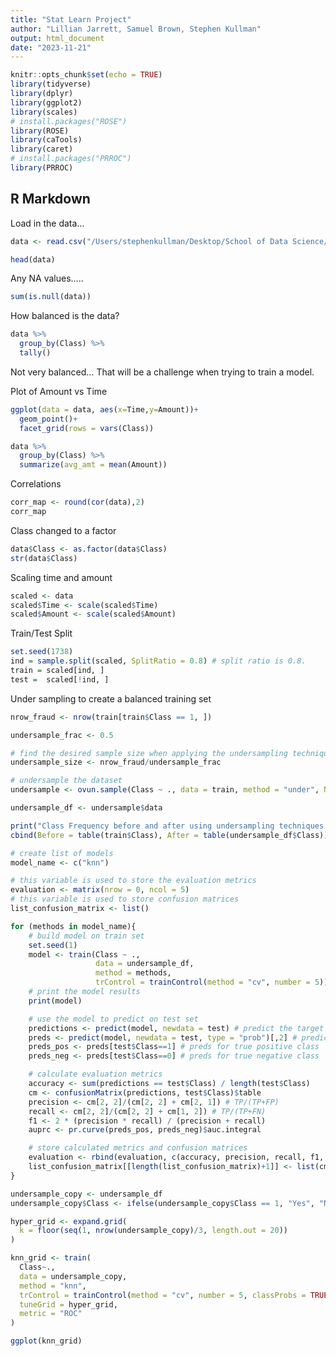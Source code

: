 ```yaml
---
title: "Stat Learn Project"
author: "Lillian Jarrett, Samuel Brown, Stephen Kullman"
output: html_document
date: "2023-11-21"
---
```


```r
knitr::opts_chunk$set(echo = TRUE)
library(tidyverse)
library(dplyr)
library(ggplot2)
library(scales)
# install.packages("ROSE")
library(ROSE)
library(caTools)
library(caret)
# install.packages("PRROC")
library(PRROC)
```

## R Markdown
Load in the data...
```r
data <- read.csv("/Users/stephenkullman/Desktop/School of Data Science/STAT 6030/HW/creditcard_data.csv")
```


```r
head(data)
```
Any NA values.....
```r
sum(is.null(data))
```

How balanced is the data?
```r
data %>% 
  group_by(Class) %>% 
  tally()
```

Not very balanced... That will be a challenge when trying to train a model.

Plot of Amount vs Time
```r
ggplot(data = data, aes(x=Time,y=Amount))+
  geom_point()+
  facet_grid(rows = vars(Class))

```



```r
data %>% 
  group_by(Class) %>% 
  summarize(avg_amt = mean(Amount))
```
Correlations
```r
corr_map <- round(cor(data),2)
corr_map
```
Class changed to a factor
```r
data$Class <- as.factor(data$Class)
str(data$Class)
```

Scaling time and amount
```r
scaled <- data
scaled$Time <- scale(scaled$Time)
scaled$Amount <- scale(scaled$Amount)
```

Train/Test Split
```r
set.seed(1738)
ind = sample.split(scaled, SplitRatio = 0.8) # split ratio is 0.8.
train = scaled[ind, ]
test =  scaled[!ind, ]
```

Under sampling to create a balanced training set
```r
nrow_fraud <- nrow(train[train$Class == 1, ])

undersample_frac <- 0.5

# find the desired sample size when applying the undersampling technique.
undersample_size <- nrow_fraud/undersample_frac

# undersample the dataset
undersample <- ovun.sample(Class ~ ., data = train, method = "under", N = undersample_size, seed = 1738)

undersample_df <- undersample$data

print("Class Frequency before and after using undersampling techniques || 0: Not Fraud & 1: Fraud")
cbind(Before = table(train$Class), After = table(undersample_df$Class))
```


```r
# create list of models 
model_name <- c("knn")

# this variable is used to store the evaluation metrics
evaluation <- matrix(nrow = 0, ncol = 5) 
# this variable is used to store confusion matrices
list_confusion_matrix <- list() 

for (methods in model_name){
    # build model on train set
    set.seed(1)
    model <- train(Class ~ ., 
                   data = undersample_df, 
                   method = methods, 
                   trControl = trainControl(method = "cv", number = 5))
    # print the model results 
    print(model)

    # use the model to predict on test set
    predictions <- predict(model, newdata = test) # predict the target
    preds <- predict(model, newdata = test, type = "prob")[,2] # predict probability of positive class
    preds_pos <- preds[test$Class==1] # preds for true positive class
    preds_neg <- preds[test$Class==0] # preds for true negative class

    # calculate evaluation metrics 
    accuracy <- sum(predictions == test$Class) / length(test$Class)
    cm <- confusionMatrix(predictions, test$Class)$table
    precision <- cm[2, 2]/(cm[2, 2] + cm[2, 1]) # TP/(TP+FP)
    recall <- cm[2, 2]/(cm[2, 2] + cm[1, 2]) # TP/(TP+FN)
    f1 <- 2 * (precision * recall) / (precision + recall)
    auprc <- pr.curve(preds_pos, preds_neg)$auc.integral

    # store calculated metrics and confusion matrices
    evaluation <- rbind(evaluation, c(accuracy, precision, recall, f1, auprc))
    list_confusion_matrix[[length(list_confusion_matrix)+1]] <- list(cm)
}
```



```r
undersample_copy <- undersample_df
undersample_copy$Class <- ifelse(undersample_copy$Class == 1, "Yes", "No")

hyper_grid <- expand.grid(
  k = floor(seq(1, nrow(undersample_copy)/3, length.out = 20))
)

knn_grid <- train(
  Class~.,
  data = undersample_copy, 
  method = "knn", 
  trControl = trainControl(method = "cv", number = 5, classProbs = TRUE),  
  tuneGrid = hyper_grid,
  metric = "ROC"
)

ggplot(knn_grid)

```














